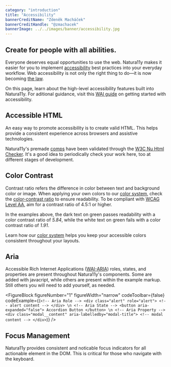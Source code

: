 ```yaml
---
category: "introduction"
title: "Accessibility"
bannerCreditName: "Zdeněk Macháček"
bannerCreditHandle: "@zmachacek" 
bannerImage: ../../images/banner/accessibility.jpg
---
```



<TextBlock>

<h2 className="h1">Create for people with all abilities.</h2>

Everyone deserves equal opportunities to use the web. Natura11y makes it easier for you to implement <a href="https://www.w3.org/TR/WCAG21/" target="_blank">accessibility</a> best practices into your everyday workflow. Web accessibility is not only the right thing to do—it is now becoming <a href="https://www.searchenginejournal.com/website-accessibility-law/285199">the law</a>.

On this page, learn about the high-level accessibility features built into Natura11y. For aditional guidance, visit this <a href="https://www.w3.org/WAI/tips/" target="_blank">WAI guide</a> on getting started with accessibility.

</TextBlock>

<Divider id="accessible-html" />

<TextBlock>

## Accessible HTML

An easy way to promote accessibility is to create valid HTML. This helps provide a consistent experience across browsers and assistive technologies. 

Natura11y's premade <a href="/comps">comps</a> have been validated through the <a href="https://validator.w3.org/nu/">W3C Nu Html Checker</a>. It's a good idea to periodically check your work here, too at different stages of development. 

</TextBlock>

<Divider id="color-contrast" />

<TextBlock>

## Color Contrast

Contrast ratio refers the difference in color between text and background color or image. When applying your own colors to our <a href="{{site.url}}/docs/color">color system</a>, check the <a href="https://colorable.jxnblk.com/">color-contrast ratio</a> to ensure readability. To be compliant
with <a href="https://www.w3.org/WAI/WCAG21/quickref/#use-of-color">WCAG Level AA</a>, aim for a contrast ratio of 4.5:1 or higher.

</TextBlock>

<ColorContrast />

<TextBlock>

In the examples above, the dark text on green passes readability with a color contrast ratio of <em>5.84</em>, while the white text on green fails with a color contrast ratio of <em>1.91</em>.

Learn how our <a href="/docs/color">color system</a> helps you keep your accessible colors consistent throughout your layouts.

</TextBlock>

<Divider id="aria" />

<TextBlock>

## Aria

Accessible Rich Internet Applications (<a href="https://developer.mozilla.org/en-US/docs/Web/Accessibility/ARIA" target="_blank">WAI-ARIA</a>) roles, states, and properties are present throughout Natura11y's components. Some are added with javacript, while others are present within the example markup. Still others you will need to add yourself, as needed. 

</TextBlock>

<FigureBlock
    figureNumber="1"
    figureWidth="narrow"
    codeToolbar={false}
    codeExample={(`
        <!-- Aria Role -->
        <div class="alert" role="alert">
            <!-- alert content -->
        </div> \n
        <!-- Aria State -->
        <button aria-expanded="false">
            Accordion Button
        </button> \n
        <!-- Aria Property -->
        <div
            class="modal__content"
            aria-labelledby="modal-title">
            <!-- modal content -->
        </div>
    `)}
/>

<Divider id="focus-management" />

<TextBlock>

## Focus Management

Natura11y provides consistent and noticable focus indicators for all actionable element in the DOM. This is critical for those who navigate with the keyboard.

</TextBlock>

<FocusIndicator />
